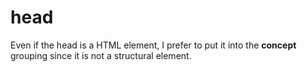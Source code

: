# head

Even if the head is a HTML element, I prefer to put it into the **concept** grouping since it is not a structural element.
